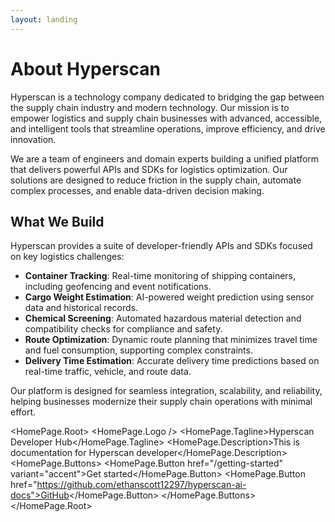 ```yaml
---
layout: landing
---
```



# About Hyperscan

Hyperscan is a technology company dedicated to bridging the gap between the supply chain industry and modern technology. Our mission is to empower logistics and supply chain businesses with advanced, accessible, and intelligent tools that streamline operations, improve efficiency, and drive innovation.

We are a team of engineers and domain experts building a unified platform that delivers powerful APIs and SDKs for logistics optimization. Our solutions are designed to reduce friction in the supply chain, automate complex processes, and enable data-driven decision making.

## What We Build

Hyperscan provides a suite of developer-friendly APIs and SDKs focused on key logistics challenges:

- **Container Tracking**: Real-time monitoring of shipping containers, including geofencing and event notifications.
- **Cargo Weight Estimation**: AI-powered weight prediction using sensor data and historical records.
- **Chemical Screening**: Automated hazardous material detection and compatibility checks for compliance and safety.
- **Route Optimization**: Dynamic route planning that minimizes travel time and fuel consumption, supporting complex constraints.
- **Delivery Time Estimation**: Accurate delivery time predictions based on real-time traffic, vehicle, and route data.

Our platform is designed for seamless integration, scalability, and reliability, helping businesses modernize their supply chain operations with minimal effort.

<HomePage.Root>
  <HomePage.Logo />
  <HomePage.Tagline>Hyperscan Developer Hub</HomePage.Tagline>
  <HomePage.Description>This is documentation for Hyperscan developer</HomePage.Description>
  <HomePage.Buttons>
    <HomePage.Button href="/getting-started" variant="accent">Get started</HomePage.Button>
    <HomePage.Button href="https://github.com/ethanscott12297/hyperscan-ai-docs">GitHub</HomePage.Button>
  </HomePage.Buttons>
</HomePage.Root>

